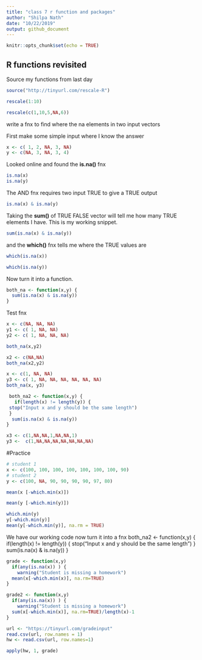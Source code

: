 ```yaml
---
title: "class 7 r function and packages"
author: "Shilpa Nath"
date: "10/22/2019"
output: github_document
---
```


```r
knitr::opts_chunk$set(echo = TRUE)
```

## R functions revisited 

Source my functions from last day

```r
source("http://tinyurl.com/rescale-R")
```

```r
rescale(1:10)
```

```r
rescale(c(1,10,5,NA,6))
```

write a fnx to find where the na elements in two input vectors

First make some simple input where I know the answer
```r
x <- c( 1, 2, NA, 3, NA)
y <- c(NA, 3, NA, 3, 4)
```

Looked online and found the **is.na()** fnx
```r
is.na(x)
is.na(y)
```
The AND fnx requires two input TRUE to give a TRUE output
```r
is.na(x) & is.na(y)
```
Taking the **sum()** of TRUE FALSE vector will tell me how many TRUE elements I have. This is my working snippet.
```r
sum(is.na(x) & is.na(y))
```

and the **which()** fnx tells me where the TRUE values are 
```r
which(is.na(x))
```

```r
which(is.na(y))
```

Now turn it into a function.
```r
both_na <- function(x,y) {
  sum(is.na(x) & is.na(y))
}
```

Test fnx
```r
x <- c(NA, NA, NA)
y1 <- c( 1, NA, NA)
y2 <- c( 1, NA, NA, NA)
```

```r
both_na(x,y2)
```

```r
x2 <- c(NA,NA)
both_na(x2,y2)
```

```r
x <- c(1, NA, NA)
y3 <- c( 1, NA, NA, NA, NA, NA, NA)
both_na(x, y3)
```
```r
 both_na2 <- function(x,y) {
   if(length(x) != length(y)) {
 stop("Input x and y should be the same length")
 }
  sum(is.na(x) & is.na(y))
}
```



```r
x3 <- c(1,NA,NA,1,NA,NA,1)
y3 <-  c(1,NA,NA,NA,NA,NA,NA,NA)
```

#Practice
```r
# student 1
x <- c(100, 100, 100, 100, 100, 100, 100, 90)
# student 2
y <- c(100, NA, 90, 90, 90, 90, 97, 80)

mean(x [-which.min(x)])
```
```r
mean(y [-which.min(y)])
```
```r
which.min(y)
y[-which.min(y)]
mean(y[-which.min(y)], na.rm = TRUE)
```
We have our working code now turn it into a fnx
both_na2 <- function(x,y) {
   if(length(x) != length(y)) {
 stop("Input x and y should be the same length")
 }
  sum(is.na(x) & is.na(y))
}
```r
grade <- function(x,y)
  if(any(is.na(x)) ) {
    warning("Student is missing a homework")
  mean(x[-which.min(x)], na.rm=TRUE)
}
```

```r
grade2 <- function(x,y)
  if(any(is.na(x)) ) {
    warning("Student is missing a homework")
  sum(x[-which.min(x)], na.rm=TRUE)/length(x)-1
}
```

```r
url <- "https://tinyurl.com/gradeinput"
read.csv(url, row.names = 1)
hw <- read.csv(url, row.names=1)
```

```r
apply(hw, 1, grade)
```

```r

```

